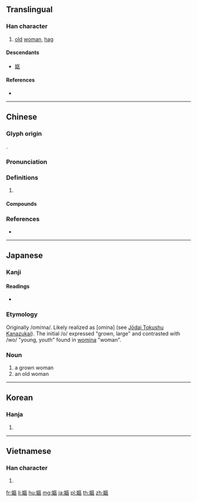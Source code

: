 {{also|妪}}
==Translingual==

===Han character===
{{Han char|rn=38|rad=女|as=11|sn=14|four=41416|canj=VSRR|ids=⿰女區}}

# [[old]] [[woman]], [[hag]]

====Descendants====
* [[妪]]

====References====
* {{Han ref|kx=0269.230|dkj=06640|dj=0537.130|hdz=21076.040|uh=5AD7|ud=23255|bh=B9E1|bd=47585}}

----

==Chinese==
{{zh-forms|s=妪}}

===Glyph origin===
{{Han etym}}
{{Han compound|女|t1=woman|區|ls=psc|c1=s|c2=p}}.

===Pronunciation===
{{zh-pron
|m=yù
|c=jyu2,jyu3
|mc=y
|oc=y
|cat=
}}

===Definitions===
{{zh-hanzi}}

# {{rfdef|zh}}

====Compounds====
{{zh-der|大巫嫗|嫗伏|煦嫗|老嫗|老嫗能解}}

===References===
* {{R:yue:Hanzi}}

----

==Japanese==

===Kanji===
{{ja-kanji|grade=|rs=女11}}

====Readings====
* {{ja-readings|kanyoon=[[おう]] (ō)|goon=[[う]] (u)|kanon=[[う]] (u)|kun=[[おうな]] (ōna), [[あたためる]] (atatameru)}}

===Etymology===
Originally /omi<small>1</small>na/. Likely realized as [omina] (see [[w:Jōdai Tokushu Kanazukai|Jōdai Tokushu Kanazukai]]). The initial /o/ expressed "grown, large" and contrasted with /wo/ "young, youth" found in [[女|womina]] "woman".

===Noun===
{{ja-noun|おみな}}

# a grown woman
# an old woman

----

==Korean==

===Hanja===
{{ko-hanja|hangeul=구|rv=gu|mr=ku}}

# {{defn|lang=ko|sort=女11}}

----

==Vietnamese==

===Han character===
{{vi-hantu|[[ẩu]]|rs=女11}}

# {{defn|lang=vi|sort=女11}}

[[fr:嫗]]
[[li:嫗]]
[[hu:嫗]]
[[mg:嫗]]
[[ja:嫗]]
[[pl:嫗]]
[[th:嫗]]
[[zh:嫗]]
